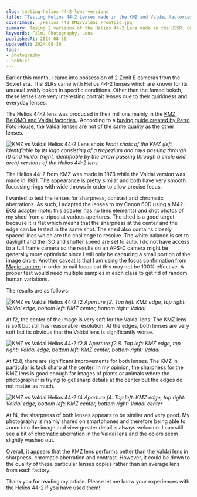 ```yaml
---
slug: testing-helios-44-2-lens-versions
title: "Testing Helios 44-2 Lenses made in the KMZ and Valdai factories"
coverImage: ./Helios_442_KMZvValdai_Frontpic.jpg
summary: Tesing 2 versions of the Helios 44-2 Lens made in the USSR. One lens was made in the KMZ plant and the other in the Valdai plant.
keywords: Film, Photography, Lens
publishedAt: 2024-08-30
updatedAt: 2024-08-30
tags:
- photography
- hobbies
---
```


Earlier this month, I came into possession of 2 Zenit E cameras from the Soviet era. The SLRs came with Helios 44-2 lenses which are known for its unusual swirly bokeh in specific conditions. Other than the famed bokeh, these lenses are very interesting portrait lenses due to their quirkiness and everyday lenses.

The Helios 44-2 lens was produced in their millions mainly in the [KMZ, BelOMO and Valdai factories.](https://camerapedia.fandom.com/wiki/Soviet_Factory_Logos).  According to a [buying guide created by Retro Foto House](https://www.youtube.com/watch?v=mV3MSfl-NYI), the Valdai lenses are not of the same quality as the other lenses. 


![KMZ vs Valdai Helios 44-2 Lens shots](./Helios_442_KMZvValdai_Frontpic.jpg)
*Front shots of the KMZ (left, identifiable by its logo consisting of a trapezium and rays passing through it) and Valdai (right, identifiable by the arrow passing through a circle and arch) versions of the Helios 44-2 lens.*

The Helios 44-2 from KMZ was made in 1973 while the Valdai version was made in 1981. The appearance is pretty similar and both have very smooth focussing rings with wide throws in order to allow precise focus.

I wanted to test the lenses for sharpness, contrast and chromatic aberrations. As such, I adapted the lenses to my Canon 60D using a M42-EOS adapter (note: this adapter has no lens elements) and shot photos of my shed from a tripod at various apertures. The shed is a good target because it is flat which means that the sharpness at the center and the edge can be tested in the same shot. The shed also contains closely spaced lines which are the challenge to resolve. The white balance is set to daylight and the ISO and shutter speed are set to auto. I do not have access to a full frame camera so the results on an APS-C camera might be generally more optimistic since I will only be capturing a small portion of the image circle. Another caveat is that I am using the focus confirmation from [Magic Lantern](https://www.magiclantern.fm/) in order to nail focus but this may not be 100% effective. A proper test would need multiple samples in each class to get rid of random human variations.

The results are as follows:

![KMZ vs Valdai Helios 44-2 f2](./Shed_Helios442_KMZvValdai_f2.jpg)
*Aperture f2. Top left: KMZ edge, top right: Valdai edge, bottom left: KMZ center, bottom right: Valdai*

At f2, the center of the image is very soft for the Valdai lens. The KMZ lens is soft but still has reasonable resolution. At the edges, both lenses are very soft but its obvious that the Valdai lens is significantly worse.

![KMZ vs Valdai Helios 44-2 f2.8](./Shed_Helios442_KMZvValdai_f2P8.jpg)
*Aperture f2.8. Top left: KMZ edge, top right: Valdai edge, bottom left: KMZ center, bottom right: Valdai*

At f2.8, there are significant improvements for both lenses. The KMZ in particular is tack sharp at the center. In my opinion, the sharpness for the KMZ lens is good enough for images of plants or animals where the photographer is trying to get sharp details at the center but the edges do not matter as much.

![KMZ vs Valdai Helios 44-2 f4](./Shed_Helios442_KMZvValdai_f4.jpg)
*Aperture f4. Top left: KMZ edge, top right: Valdai edge, bottom left: KMZ center, bottom right: Valdai center*

At f4, the sharpness of both lenses appears to be similar and very good. My photography is mainly shared on smartphones and therefore being able to zoom into the image and view greater detail is always welcome. I can still see a bit of chromatic aberration in the Valdai lens and the colors seem slightly washed out. 

Overall, it appears that the KMZ lens performs better than the Valdai lens in sharpness, chromatic aberration and contrast. However, it could be down to the quality of these particular lenses copies rather than an average lens from each factory.

Thank you for reading my article. Please let me know your experiences with the Helios 44-2 if you have used them!